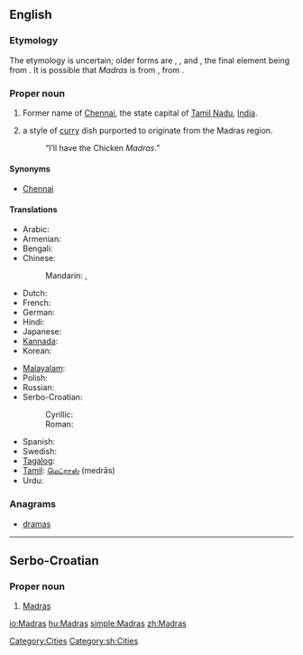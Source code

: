 {{also|madras}}
==English==
{{wikipedia}}

===Etymology===
The etymology is uncertain; older forms are {{term|Madraspatan|lang=en}}, {{term|Madraspatanam|lang=en}}, and {{term|Madraspattinam|lang=en}}, the final element being from {{etyl|sa}} {{term|पत्तन|tr=pattana||village, city|lang=sa|sc=Deva}}{{fact}}. It is possible that ''Madras'' is from {{etyl|ar}} {{term|مدرسة|tr=madrásah||college|lang=ar|sc=Arab}}, from {{term|درس|tr=dárasa||to learn, to study|sc=Arab|lang=ar}}.

===Proper noun===
{{en-proper noun}}

# Former name of [[Chennai]], the state capital of [[Tamil Nadu]], [[India]].
# {{British}} a style of [[curry]] dish purported to originate from the Madras region.
#: “I’ll have the Chicken ''Madras''.”

====Synonyms====
* [[Chennai]] {{italbrac|current name}}

====Translations====
{{trans-top|city}}
* Arabic: {{t|ar|مدراس|m|tr=madraas}}
* Armenian: {{t|hy|Մադրաս|tr=Madras}}
* Bengali: {{t|bn|মাদ্রাজ|sc=Beng}}
* Chinese:
*: Mandarin: {{t|cmn|馬德拉斯|sc=Hani}},  {{t|cmn|马德拉斯|tr=Mǎdélāsī|sc=Hani}}
* Dutch: {{t-|nl|Madras}}
* French: {{t-|fr|Madras|m}}
* German: {{t-|de|Madras|n}}
* Hindi: {{t-|hi|मद्रास|tr=madrās|xs=Hindi}}
* Japanese: {{t|ja|マドラス|tr=Madorasu}}
* [[Kannada]]: {{t|kn|ಮದ್ರಾಸು|tr=madrāsu|sc=Knda|xs=Kannada}}
* Korean: {{t-|ko|마드라스|tr=Madeuraseu|sc=Hang}}
{{trans-mid}}
* [[Malayalam]]: {{t|ml|മദ്രാസ്|tr=madrās|sc=Mlym|xs=Malayalam}}
* Polish: {{t-|pl|Madras|m}}
* Russian: {{t-|ru|Мадрас|m|tr=Madrás}}
* Serbo-Croatian:
*: Cyrillic: {{t|sh|Мадрас|m}}
*: Roman: {{t|sh|Madras|m}}
* Spanish: {{t-|es|Madras|m}}
* Swedish: {{t-|sv|Madras}}
* [[Tagalog]]: {{t-|tl|Madras|xs=Tagalog}}
* [[Tamil]]: [[மெட்ராஸ்]] (medrās)
* Urdu: {{t|ur|مدراس|tr=madrās|xs=Urdu}}
{{trans-bottom}}

{{trans-see|Chennai}}

===Anagrams===
* [[dramas#English|dramas]]

[[Category:Cities]]

----

==Serbo-Croatian==

===Proper noun===
{{sh-proper noun|g=m|r|Мадрас}}

# [[#English|Madras]]

[[Category:sh:Cities]]

[[io:Madras]]
[[hu:Madras]]
[[simple:Madras]]
[[zh:Madras]]